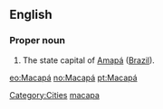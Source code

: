 ==English==

===Proper noun===
{{en-proper noun}}

# The state capital of [[Amapá]] ([[Brazil]]).

[[Category:Cities]]
[[Category:English terms spelled with Á|macapa]]

[[eo:Macapá]]
[[no:Macapá]]
[[pt:Macapá]]